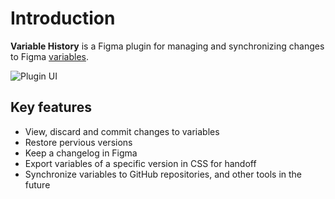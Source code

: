 # Introduction

**Variable History** is a Figma plugin for managing and synchronizing changes to Figma [variables](https://help.figma.com/hc/en-us/articles/15339657135383-Guide-to-variables-in-Figma).

![Plugin UI](/images/ui.png)

## Key features
- View, discard and commit changes to variables
- Restore pervious versions
- Keep a changelog in Figma
- Export variables of a specific version in CSS for handoff
- Synchronize variables to GitHub repositories, and other tools in the future